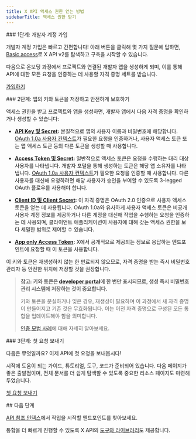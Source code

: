 ```yaml
---
title: X API 액세스 권한 얻는 방법
sidebarTitle: 액세스 권한 받기
---
```


<div id="step-one-sign-up-for-a-developer-account">
  ### 1단계: 개발자 계정 가입
</div>

개발자 계정 가입은 빠르고 간편합니다! 아래 버튼을 클릭해 몇 가지 질문에 답하면, [Basic access](https://developer.x.com/en/portal/products/basic)로 X API v2를 탐색하고 구축을 시작할 수 있습니다.

다음으로 온보딩 과정에서 프로젝트와 연결된 개발자 앱을 생성하게 되며, 이를 통해 API에 대한 모든 요청을 인증하는 데 사용할 자격 증명 세트를 받습니다.

[가입하기](https://developer.x.com/en/portal/products/basic)

<div id="step-two-save-your-apps-key-and-tokens-and-keep-them-secure">
  ### 2단계: 앱의 키와 토큰을 저장하고 안전하게 보호하기
</div>

액세스 권한을 받고 프로젝트와 앱을 생성하면, 개발자 앱에서 다음 자격 증명을 확인하거나 생성할 수 있습니다:

- **[API Key 및 Secret](https://developer.x.com/resources/fundamentals/authentication/api-key-and-secret):** 본질적으로 앱의 사용자 이름과 비밀번호에 해당합니다. [OAuth 1.0a 사용자 컨텍스트](/ko/resources/fundamentals/authentication)가 필요한 요청을 인증하거나, 사용자 액세스 토큰 또는 앱 액세스 토큰 등의 다른 토큰을 생성할 때 사용합니다.

- **[Access Token 및 Secret](https://developer.x.com/resources/fundamentals/authentication/obtaining-user-access-tokens):** 일반적으로 액세스 토큰은 요청을 수행하는 대리 대상 사용자를 나타냅니다. 개발자 포털을 통해 생성하는 토큰은 해당 앱 소유자를 나타냅니다. [OAuth 1.0a 사용자 컨텍스트](/ko/resources/fundamentals/authentication)가 필요한 요청을 인증할 때 사용합니다. 다른 사용자를 대신해 요청하려면 해당 사용자가 승인을 부여할 수 있도록 3-legged OAuth 플로우를 사용해야 합니다.

- **[Client ID 및 Client Secret](/ko/resources/fundamentals/authentication#how-to-connect-to-endpoints-using-oauth-2-0-authorization-code-flow-with-pkce):** 이 자격 증명은 OAuth 2.0 인증으로 사용자 액세스 토큰을 얻는 데 사용됩니다. OAuth 1.0a와 유사하게 사용자 액세스 토큰은 비공개 사용자 계정 정보를 제공하거나 다른 계정을 대신해 작업을 수행하는 요청을 인증하는 데 사용되며, 클라이언트 애플리케이션이 사용자에 대해 갖는 액세스 권한을 보다 세밀한 범위로 제어할 수 있습니다.

- **[App only Access Token](/ko/resources/fundamentals/authentication#bearer-token-also-known-as-app-only):** X에서 공개적으로 제공되는 정보로 응답하는 엔드포인트에 요청할 때 이 토큰을 사용합니다.

이 키와 토큰은 재생성하지 않는 한 만료되지 않으므로, 자격 증명을 받는 즉시 비밀번호 관리자 등 안전한 위치에 저장할 것을 권장합니다.

> **참고: 키와 토큰은 [developer portal](/ko/resources/fundamentals/developer-portal)에 한 번만 표시되므로, 생성 즉시 비밀번호 관리 시스템에 저장하는 것이 중요합니다.**
>
> 키와 토큰을 분실하거나 잊은 경우, 재생성이 필요하며 이 과정에서 새 자격 증명이 만들어지고 기존 것은 무효화됩니다. 이는 이전 자격 증명으로 구성된 모든 통합을 업데이트해야 함을 의미합니다.
>
> [인증 모범 사례](/ko/resources/fundamentals/authentication#authentication-best-practices)에 대해 자세히 알아보세요.

<div id="step-three-make-your-first-request">
  ### 3단계: 첫 요청 보내기
</div>

다음은 무엇일까요? 이제 API에 첫 요청을 보내봅시다!

시작에 도움이 되는 가이드, 튜토리얼, 도구, 코드가 준비되어 있습니다. 다음 페이지가 좋은 출발점이며, 전체 문서를 더 쉽게 탐색할 수 있도록 중요한 리소스 페이지도 마련해 두었습니다.

[첫 요청 보내기](/ko/x-api/getting-started/make-your-first-request)

<div id="next-step">
  ## 다음 단계
</div>

[API 참조 인덱스](/ko/x-api/introduction)에서 작업을 시작할 엔드포인트를 찾아보세요.

통합을 더 빠르게 진행할 수 있도록 X API의 [도구와 라이브러리](/ko/x-api/tools-and-libraries/overview)도 제공합니다.